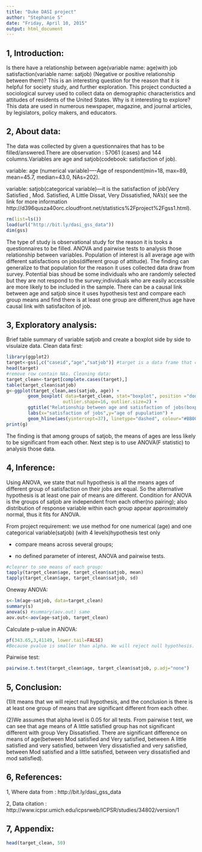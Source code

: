 ```yaml
---
title: "Duke DASI project"
author: "Stephanie S"
date: "Friday, April 10, 2015"
output: html_document
---
```

1, Introduction:
---
Is there have a relationship between age(variable name: age)with job satisfaction(variable name: satjob) (Negative or positive relationship between them)? This is an interesting question for the reason that it is helpful for society study, and further exploration. This project conducted a sociological survey used to collect data on demographic characteristics and attitudes of residents of the United States. Why is it interesting to explore? This data are used in numerous newspaper, magazine, and journal articles, by legislators, policy makers, and educators.

2, About data:
---

The data was collected by given a questionnaires that has to be filled/answered.There are observation : 57061 (cases) and 144 columns.Variables are age and satjob(codebook: satisfaction of job).

variable: age (numerical variable)----Age of respondent(min=18, max=89, mean=45.7, median=43.0, NAs=202). 

variable: satjob(categorical variable)---it is the satisfaction of job(Very Satisfied , Mod. Satisfied, A Little Dissat, Very Dissatisfied, NA's)( see the link for more information  http://d396qusza40orc.cloudfront.net/statistics%2Fproject%2Fgss1.html).


```r
rm(list=ls())
load(url("http://bit.ly/dasi_gss_data"))
dim(gss)
```

The type of study is observational study for the reason it is tooks a questionnaires to be filled. ANOVA and pairwise tests to analysis those relationship between variables. Population of interest is all average age with different satisfactions on jobs(different group of attitude). The finding can generalize to that population for the reason it uses collected data draw from survey. Potential bias shoud be some individuals who are randomly selected but they are not respond to the survey;individuals who are easily accessible are more likely to be included in the sample. There can be a causal link between age and satjob since it uses hypothesis test and compare each group means and find there is at least one group are different,thus age have causal link with satisfaciton of job.

3, Exploratory analysis: 
---
Brief table summary of variable satjob and create a boxplot side by side to visulaize data.
Clean data first:

```r
library(ggplot2)
target<-gss[,c("caseid","age","satjob")] #target is a data frame that contain only var we want
head(target)
#remove row contain NAs. Cleaning data: 
target_clean<-target[complete.cases(target),]
table(target_clean$satjob)
g<-ggplot(target_clean,aes(satjob, age)) +
        geom_boxplot( data=target_clean, stat="boxplot", position ="dodge", 
                     outlier.shape=16, outlier.size=2) +
        ggtitle("Relationship between age and satisfaction of jobs(boxplot)") +
        labs(x="satisfaction of jobs",y="age of pupulation") +
        geom_hline(aes(yintercept=37), linetype="dashed", colour="#BB0000")
print(g)

```

The finding is that among groups of satjob, the means of ages are less likely to be significant from each other. Next step is to use ANOVA(F statistic) to analysis those data.

4, Inference:
---
Using ANOVA, we state that null hypothesis is all the means ages of different group of satisfaction on their jobs are equal. So the alternative hypothesis is at least one pair of means are different. Condition for ANOVA is the groups of satjob are independent from each other(no pairing); also distribution of response variable within each group appear approximately normal, thus it fits for ANOVA. 

From project requirement: we use method for one numerical (age) and one categorical variable(satjob) (with 4 levels)hypothesis test only

* compare means across several groups;
    
* no defined parameter of interest, ANOVA and pairwise tests.


```r
#clearer to see means of each group: 
tapply(target_clean$age, target_clean$satjob, mean) 
tapply(target_clean$age, target_clean$satjob, sd) 
```

Oneway ANOVA: 

```r
s<-lm(age~satjob, data=target_clean)
summary(s)
anova(s) #summary(aov.out) same
aov.out<-aov(age~satjob, target_clean)

```
Calculate p-value in ANOVA: 

```r
pf(343.65,3,41149, lower.tail=FALSE)
#Because pvalue is smaller than alpha. We will reject null hypothesis.
```

Pairwise test:
```r
pairwise.t.test(target_clean$age, target_clean$satjob, p.adj="none")

```


5, Conclusion:
---

(1)It means that we will reject null hypothesis, and the conclusion is there is at least one group of means that are significant different from each other. 

(2)We assumes that alpha level is 0.05 for all tests. From pairwise t test, we can see that age means of A little satisfied group has not significant different with group Very Dissatisfied. There are significant difference on means of age(between Mod satisfied and Very satisfied, between A little satisfied and very satisfied, between Very dissatisfied and very satisfied, between Mod satisfied and a little satisfied, between very dissatisfied and mod satisfied). 


6, References: 
---

1, Where data from : http://bit.ly/dasi_gss_data 

2, Data citation : http://www.icpsr.umich.edu/icpsrweb/ICPSR/studies/34802/version/1

7, Appendix: 
---
```r
head(target_clean, 50)

```





